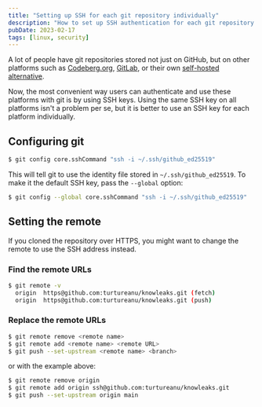 ```yaml
---
title: "Setting up SSH for each git repository individually"
description: "How to set up SSH authentication for each git repository individually"
pubDate: 2023-02-17
tags: [linux, security]
---
```


A lot of people have git repositories stored not just on GitHub, but on other platforms such as [Codeberg.org](https://codeberg.org/), [GitLab](https://about.gitlab.com/), or their own [self-hosted alternative](https://gitea.io/en-us/).

Now, the most convenient way users can authenticate and use these platforms with git is by using SSH keys. Using the same SSH key on all platforms isn't a problem per se, but it is better to use an SSH key for each platform individually.

## Configuring git

```sh
$ git config core.sshCommand "ssh -i ~/.ssh/github_ed25519"
```

This will tell git to use the identity file stored in `~/.ssh/github_ed25519`.
To make it the default SSH key, pass the `--global` option:

```sh
$ git config --global core.sshCommand "ssh -i ~/.ssh/github_ed25519"
```

## Setting the remote

If you cloned the repository over HTTPS, you might want to change the remote to use the SSH address instead.

### Find the remote URLs

```sh
$ git remote -v
  origin  https@github.com:turtureanu/knowleaks.git (fetch)
  origin  https@github.com:turtureanu/knowleaks.git (push)

```

### Replace the remote URLs

```sh
$ git remote remove <remote name>
$ git remote add <remote name> <remote URL>
$ git push --set-upstream <remote name> <branch>
```

or with the example above:

```sh
$ git remote remove origin
$ git remote add origin ssh@github.com:turtureanu/knowleaks.git
$ git push --set-upstream origin main
```

